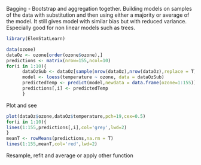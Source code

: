 Bagging - Bootstrap and aggregation together. Building models on samples of the data with substitution and then using either a majority or average of the model. It still gives model with similar bias but with reduced variance. Especially good for non linear models such as trees.

```r
library(ElemStatLearn)
```

```r
data(ozone)
dataOz <- ozone[order(ozone$ozone),]
predictions <- matrix(nrow=155,ncol=10)
for(i in 1:10){
      dataOzSub <- dataOz[sample(nrow(dataOz),nrow(dataOz),replace = T),]
      model <- loess(temperature ~ ozone, data = dataOzSub)
      predictedTemp <- predict(model,newdata = data.frame(ozone=1:155))
      predictions[,i] <- predictedTemp
      }
```
Plot and see
```r
plot(dataOz$ozone,dataOz$temperature,pch=19,cex=0.5)
for(i in 1:10){
lines(1:155,predictions[,i],col='grey',lwd=2)
}
meanT <- rowMeans(predictions,na.rm = T)
lines(1:155,meanT,col='red',lwd=2)
```

Resample, refit and average or apply other function

